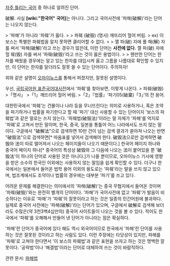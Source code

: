 [[자주 틀리는 국어]] 중 하나로 알려진 단어.

破解. 사실 '''[wiki:"한국어" 국어]'''는 아니다. 그리고 국어사전에 '파해(破解)'라는 단어는 나오지 않는다.

> '파해'가 아니라 '파훼'가 옳다.
> 
> 파훼 (破毁) (명사) 깨뜨리어 헐어 버림. 
> ex) 이 보스는 특별한 파훼법을 알지 못하면 클리어할 수 없다.
> 
> 깰 파(破) 자에 풀 해(解) 자를 써서 '파해(破解)'라고 쓰는 경우가 많은데, 이런 단어는 '''사전에 없다.''' 깰 파(破) 자에 헐 훼(毁) 자를 써서 '파훼(破毁)'라고 쓰는 것이 옳은 용법이다.
> 
> 웬만한 단어는 한자를 배웠을 경우에는 알고 있는 한자를 대입시켜 옳고 그름을 나름대로 확인할 수 있지만, 이 단어는 한자를 알더라도 잘못 쓸 수 있는 단어이다. 주의하자!

위와 같은 설명이 [[오마이뉴스]]를 통해서 퍼졌지만, 잘못된 설명이다.

우선, [http://stdweb2.korean.go.kr/main.jsp 국립국어원 표준국어대사전]에서 '파훼'를 찾아보면, 이렇게 나온다.
> 파훼(破毁){{{[파ː-]}}}
>「명사」
>「1」깨뜨리어 헐어 버림.
>「2」『법률』‘파기05(破棄)「3」’의 전 용어.

대한민국에서 '파훼'는 건물이나 나라 등을 무너뜨린다는 의미로 사용하거나, 혹은 조약을 파기하거나 법률을 파기한다고 할 때 '파기' 대신 사용할 수 있는 단어이지 '보스의 파훼법'과 같은 말로는 쓰지 않는다. '파훼법(破毁法)'이라는 말 자체가 '파해'를 억지로 '파훼'로 고쳐서 만든 말이며, 한국, 중국, 일본을 통틀어 어느 나라에서도 쓰지 않는 말이다. 구글에서 "破解法"으로 검색하면 10만 건이 넘는 검색 결과가 쏟아져 나오는 반면 "破毁法"으로 검색하면[* 따옴표를 넣어서 검색해야 한다. 破毁法으로만 검색하면 破毁와 法이 따로 떨어져서 나오는 페이지들이 나오기 때문이다.] 한국어 페이지 하나와 중국어 페이지 하나[* 중국어의 특성상 破毁와 그 다음에 나오는 法이 붙어있을 뿐 '破毁法'이 하나의 단어로 사용된 것은 아니다.]가 나올 뿐이므로, 오마이뉴스 기사에 영향을 받은 소수의 한국인 이외에는 사용하지 않는 말임을 쉽게 확인할 수 있다. 더구나 한국에서는 일본에서 들어온 법학 용어 이외의 용도로는 '파훼'라는 말을 쓰지 않고 있으며, 법조계에서도 조약이나 법률의 경우에는 대부분 '파기'를 쓰고 있다.

어려운 문제를 해결한다는 의미에서의 '파해(破解)'는 중국 무협지에서 들어온 것이며 '파훼(破毁)'와는 완전히 별개의 단어이다. '파해'가 국어사전에 없고 '파훼'가 발음이 비슷하다는 이유로 '파해'가 '파훼'의 잘못이라고 하는 것은 일종의 민간어원에 불과하다. 실제로 중국어 사전에는 '파해(破解)'라는 단어가 있으며, 구글에서 破解로 검색해 보더라도 수많은(약 3천3백4십만의) 중국어 사이트들이 나오는 것을 볼 수 있다. 적어도 한국에서 '파훼'를 오해해서 만들어 낸 단어가 아니라는 점은 확실하다. 

'파해'란 단어가 중국어에 있다 해도 역시 외국어이므로 한국에서 '파해'란 단어를 사용하는 것은 잘못된 것이라고 하는 사람도 있다. 이런 주장에는 타당성이 있지만, 파해를 '파훼'로 고쳐야 한다면서 '이 보스의 파훼법'과 같은 표현을 쓰자고 하는 것은 명백한 잘못이다. '공략법'이나 '해결법'이라는 단어로 대체하여 쓰는 것이 바람직하다.

관련 문서: [[파해법]]

